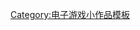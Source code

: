 {{asbox
| image     = Gamepad.svg
| pix       = 32
| subject   = [[平台游戏]]
| qualifier = 
| category  = 平台游戏小作品
| tempsort  =  
| name      = Template:Platform-videogame-stub
}}<noinclude>
[[Category:电子游戏小作品模板]]
</noinclude>